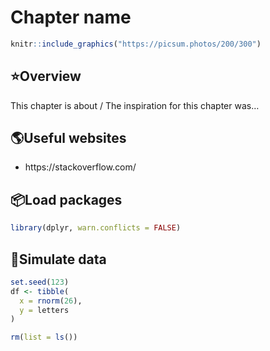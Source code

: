 # Chapter name

<!--
Hidden comments placeholder

To preview:
bookdown::preview_chapter("chapters/.../name.Rmd")
-->

```r
knitr::include_graphics("https://picsum.photos/200/300")
```

## ⭐️Overview

This chapter is about / The inspiration for this chapter was...


## 🌎Useful websites

* https://stackoverflow.com/


## 📦Load packages

```r
library(dplyr, warn.conflicts = FALSE)
```


## 🔢Simulate data 

```r
set.seed(123)
df <- tibble(
  x = rnorm(26),
  y = letters
)
```


<!--
Clean up and add session info
-->

```r
rm(list = ls())
```


